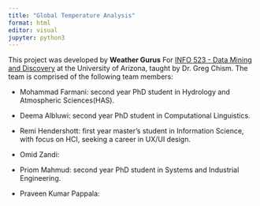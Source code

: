 ```yaml
---
title: "Global Temperature Analysis"
format: html
editor: visual
jupyter: python3
---
```


This project was developed by **Weather Gurus** For [INFO 523 - Data Mining and Discovery](https://datamineaz.org/) at the University of Arizona, taught by Dr. Greg Chism. The team is comprised of the following team members:

-   Mohammad Farmani: second year PhD student in Hydrology and Atmospheric Sciences(HAS).

-   Deema Albluwi: second year PhD student in Computational Linguistics.

-   Remi Hendershott: first year master's student in Information Science, with focus on HCI, seeking a career in UX/UI design. 

-   Omid Zandi:

-   Priom Mahmud: second year PhD student in Systems and Industrial Engineering.

-   Praveen Kumar Pappala: